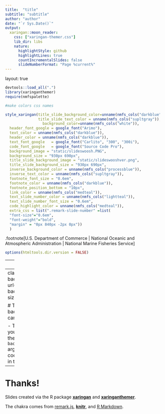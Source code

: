 ```yaml
---
title:  "title"
subtitle: "subtitle"
author: "author"
date: "`r Sys.Date()`"
output:
  xaringan::moon_reader:
    css: ["xaringan-themer.css"]
    lib_dir: libs
    nature:
      highlightStyle: github
      highlightLines: true
      countIncrementalSlides: false
      slideNumberFormat: "Page %current%"
---
```


layout: true
  

```r
devtools::load_all(".")
library(xaringanthemer)
require(nmfspalette)

#make colors css names

style_xaringan(title_slide_background_color=unname(nmfs_cols("darkblue")),
               title_slide_text_color = unname(nmfs_cols("supltgray")),
                 background_color=unname(nmfs_cols("white")),
  header_font_google = google_font("Arimo"),
  text_color = unname(nmfs_cols("darkblue")),
  header_color = unname(nmfs_cols("darkblue")),
  text_font_google   = google_font("Carlito", "300", "300i"),
  code_font_google   = google_font("Source Code Pro"),
  background_image = "static/slideswoosh.PNG",
  background_size = "930px 690px",
  title_slide_background_image = "static/slideswooshver.png",
  title_slide_background_size = "930px 690px",
  inverse_background_color = unname(nmfs_cols("processblue")),
  inverse_text_color = unname(nmfs_cols("supltgray")),
  footnote_font_size = "0.6em",
  footnote_color = unname(nmfs_cols("darkblue")),
  footnote_position_bottom = "10px",
  link_color = unname(nmfs_cols("medteal")),
  text_slide_number_color = unname(nmfs_cols("lightteal")),
  text_slide_number_font_size = "0.6em",
  code_highlight_color = unname(nmfs_cols("medteal")),
  extra_css = list(".remark-slide-number" =list(
  "font-size"="0.6em",
  "font-weight"="bold",
  "margin" = "0px 840px -2px 0px"))
  )
```

.footnote[U.S. Department of Commerce | National Oceanic and Atmospheric Administration | National Marine Fisheries Service]


```r
options(htmltools.dir.version = FALSE)
```

---
# test

- some content
- a [link](http://www.google.com)

```r
r <- 2 + 2
```

---
class: middle
background-image: url("static/slideteal.png")
background-image-size: "940px 690px"

# This is another background image you can use

- To use this image as your title slide
- replace the URL in the `background-image` argument of the first code chunk with the URL in this slide.


---
# Thanks!

Slides created via the R package [**xaringan**](https://github.com/yihui/xaringan) and [**xaringanthemer**](https://pkg.garrickadenbuie.com/xaringanthemer/articles/xaringanthemer.html).

The chakra comes from [remark.js](https://remarkjs.com), [**knitr**](https://yihui.org/knitr), and [R Markdown](https://rmarkdown.rstudio.com).
